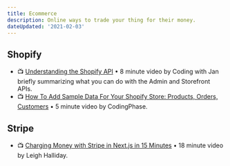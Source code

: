 ```yaml
---
title: Ecommerce
description: Online ways to trade your thing for their money.
dateUpdated: '2021-02-03'
---
```


## Shopify

- 📺 [Understanding the Shopify API](https://m.youtube.com/watch?v=U2nIleAHQXE) • 8 minute video by Coding with Jan briefly summarizing what you can do with the Admin and Storefront APIs.
- 📺 [How To Add Sample Data For Your Shopify Store: Products, Orders, Customers](https://m.youtube.com/watch?v=e-xXJOvuJDo) • 5 minute video by CodingPhase.

## Stripe

- 📺 [Charging Money with Stripe in Next.js in 15 Minutes](https://m.youtube.com/watch?v=5-bZYEeYcKE) • 18 minute video by Leigh Halliday.